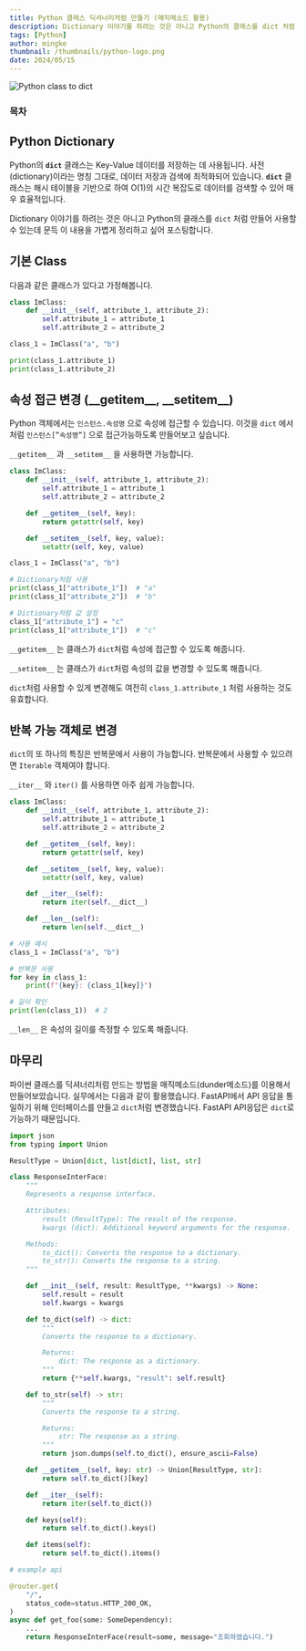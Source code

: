 ```yaml
---
title: Python 클래스 딕셔너리처럼 만들기 (매직메소드 활용)
description: Dictionary 이야기를 하려는 것은 아니고 Python의 클래스를 dict 처럼 만들어 사용할 수 있는데 문득 이 내용을 가볍게 정리하고 싶어 포스팅합니다.
tags: [Python]
author: mingke
thumbnail: /thumbnails/python-logo.png
date: 2024/05/15
---
```


<Image src="/thumbnails/python-logo.png" alt="Python class to dict" />

### 목차

## Python Dictionary

Python의 **`dict`** 클래스는 Key-Value 데이터를 저장하는 데 사용됩니다. 사전(dictionary)이라는 명칭 그대로, 데이터 저장과 검색에 최적화되어 있습니다. **`dict`** 클래스는 해시 테이블을 기반으로 하여 O(1)의 시간 복잡도로 데이터를 검색할 수 있어 매우 효율적입니다.

Dictionary 이야기를 하려는 것은 아니고 Python의 클래스를 `dict` 처럼 만들어 사용할 수 있는데 문득 이 내용을 가볍게 정리하고 싶어 포스팅합니다.

## 기본 Class

다음과 같은 클래스가 있다고 가정해봅니다.

```python
class ImClass:
    def __init__(self, attribute_1, attribute_2):
        self.attribute_1 = attribute_1
        self.attribute_2 = attribute_2

class_1 = ImClass("a", "b")

print(class_1.attribute_1)
print(class_1.attribute_2)
```

## 속성 접근 변경 (\_\_getitem\_\_, \_\_setitem\_\_)

Python 객체에서는 `인스턴스.속성명` 으로 속성에 접근할 수 있습니다. 이것을 `dict` 에서처럼 `인스턴스[”속성명”]` 으로 접근가능하도록 만들어보고 싶습니다.

`__getitem__` 과 `__setitem__` 을 사용하면 가능합니다.

```python
class ImClass:
    def __init__(self, attribute_1, attribute_2):
        self.attribute_1 = attribute_1
        self.attribute_2 = attribute_2

    def __getitem__(self, key):
        return getattr(self, key)

    def __setitem__(self, key, value):
        setattr(self, key, value)

class_1 = ImClass("a", "b")

# Dictionary처럼 사용
print(class_1["attribute_1"])  # "a"
print(class_1["attribute_2"])  # "b"

# Dictionary처럼 값 설정
class_1["attribute_1"] = "c"
print(class_1["attribute_1"])  # "c"

```

`__getitem__` 는 클래스가 `dict`처럼 속성에 접근할 수 있도록 해줍니다.

`__setitem__` 는 클래스가 `dict`처럼 속성의 값을 변경할 수 있도록 해줍니다.

`dict`처럼 사용할 수 있게 변경해도 여전히 `class_1.attribute_1` 처럼 사용하는 것도 유효합니다.

## 반복 가능 객체로 변경

`dict`의 또 하나의 특징은 반복문에서 사용이 가능합니다. 반복문에서 사용할 수 있으려면 `Iterable` 객체여야 합니다.

`__iter__` 와 `iter()` 를 사용하면 아주 쉽게 가능합니다.

```python
class ImClass:
    def __init__(self, attribute_1, attribute_2):
        self.attribute_1 = attribute_1
        self.attribute_2 = attribute_2

    def __getitem__(self, key):
        return getattr(self, key)

    def __setitem__(self, key, value):
        setattr(self, key, value)

    def __iter__(self):
        return iter(self.__dict__)

    def __len__(self):
        return len(self.__dict__)

# 사용 예시
class_1 = ImClass("a", "b")

# 반복문 사용
for key in class_1:
    print(f"{key}: {class_1[key]}")

# 길이 확인
print(len(class_1))  # 2

```

`__len__` 은 속성의 길이를 측정할 수 있도록 해줍니다.

## 마무리

파이썬 클래스를 딕셔너리처럼 만드는 방법을 매직메소드(dunder메소드)를 이용해서 만들어보았습니다. 실무에서는 다음과 같이 활용했습니다. FastAPI에서 API 응답을 통일하기 위해 인터페이스를 만들고 `dict`처럼 변경했습니다. FastAPI API응답은 `dict`로 가능하기 때문입니다.

```python
import json
from typing import Union

ResultType = Union[dict, list[dict], list, str]

class ResponseInterFace:
    """
    Represents a response interface.

    Attributes:
        result (ResultType): The result of the response.
        kwargs (dict): Additional keyword arguments for the response.

    Methods:
        to_dict(): Converts the response to a dictionary.
        to_str(): Converts the response to a string.
    """

    def __init__(self, result: ResultType, **kwargs) -> None:
        self.result = result
        self.kwargs = kwargs

    def to_dict(self) -> dict:
        """
        Converts the response to a dictionary.

        Returns:
            dict: The response as a dictionary.
        """
        return {**self.kwargs, "result": self.result}

    def to_str(self) -> str:
        """
        Converts the response to a string.

        Returns:
            str: The response as a string.
        """
        return json.dumps(self.to_dict(), ensure_ascii=False)

    def __getitem__(self, key: str) -> Union[ResultType, str]:
        return self.to_dict()[key]

    def __iter__(self):
        return iter(self.to_dict())

    def keys(self):
        return self.to_dict().keys()

    def items(self):
        return self.to_dict().items()

# example api

@router.get(
    "/",
    status_code=status.HTTP_200_OK,
)
async def get_foo(some: SomeDependency):
    ...
    return ResponseInterFace(result=some, message="조회하였습니다.")

```

<Link url="https://chaechae.life/blog/fastapi-async-sqlalchemy-test" />
